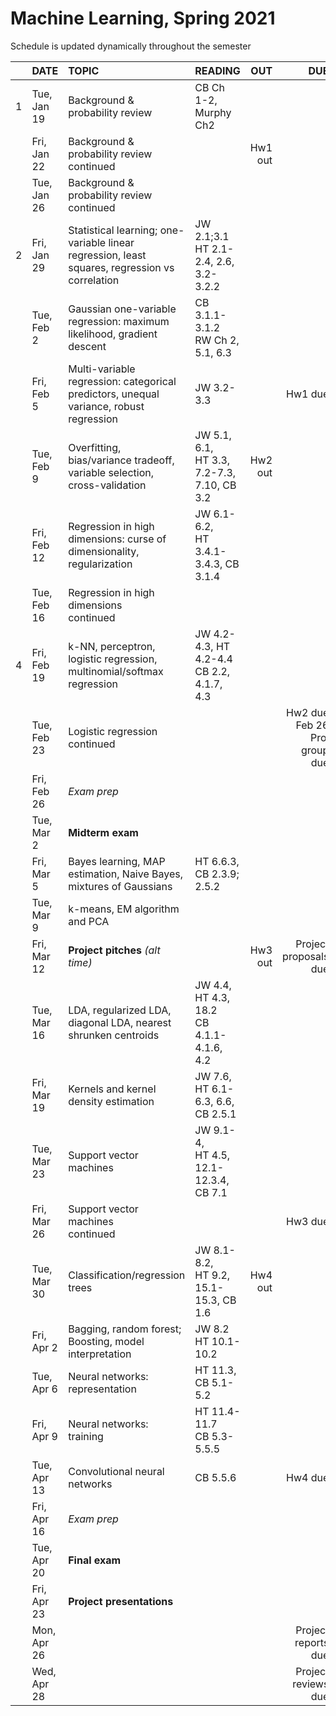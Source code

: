 <h1> Machine Learning, Spring 2021 </h1>
Schedule is updated dynamically throughout the semester
</br>

<font size="3">

|  | DATE        | TOPIC            |READING        |      OUT |        DUE |
|--| ---------   |:-----------------|:--------------| --------:| ----------:|
|1| Tue, Jan 19  |Background & probability review   |CB Ch 1-2, Murphy Ch2||||           
|| Fri, Jan 22  |Background & probability review continued|| Hw1 out ||            
|| Tue, Jan 26   |Background & probability review continued||||
|2| Fri, Jan 29  |Statistical learning; one-variable linear regression, least squares, regression vs correlation|JW 2.1;3.1</br>HT 2.1-2.4, 2.6, 3.2-3.2.2|||
|| Tue, Feb 2  |Gaussian one-variable regression: maximum likelihood, gradient descent|CB 3.1.1-3.1.2</br>RW Ch 2, 5.1, 6.3|||
|| Fri, Feb 5   |Multi-variable regression: categorical predictors, unequal variance, robust regression|JW 3.2-3.3||Hw1 due|
|| Tue, Feb 9   |Overfitting, bias/variance tradeoff, variable selection, cross-validation|JW 5.1, 6.1,</br>HT 3.3, 7.2-7.3, 7.10, CB 3.2|Hw2 out||
|| Fri, Feb 12  |Regression in high dimensions: curse of dimensionality, regularization|JW 6.1-6.2,</br>HT 3.4.1-3.4.3, CB 3.1.4|||
|| Tue, Feb 16  |Regression in high dimensions</br>continued||||
|4| Fri, Feb 19  |k-NN, perceptron, logistic regression, multinomial/softmax regression|JW 4.2-4.3, HT 4.2-4.4</br>CB 2.2, 4.1.7, 4.3|||
|| Tue, Feb 23  |Logistic regression continued|||Hw2 due Feb 26</br>Proj group due|
|| Fri, Feb 26  |*Exam prep*||||
|| Tue, Mar 2   |**Midterm exam**||||
|| Fri, Mar 5   |Bayes learning, MAP estimation, Naive Bayes, mixtures of Gaussians |HT 6.6.3,</br>CB 2.3.9; 2.5.2|||
|| Tue, Mar 9   |k-means, EM algorithm and PCA||||
|| Fri, Mar 12  |**Project pitches** *(alt time)*||Hw3 out        |Project proposals due|            
|| Tue, Mar 16  |LDA, regularized LDA, diagonal LDA, nearest shrunken centroids|JW 4.4, HT 4.3, 18.2</br>CB 4.1.1-4.1.6, 4.2|||
|| Fri, Mar 19  |Kernels and kernel density estimation|JW 7.6,</br>HT 6.1-6.3, 6.6,</br> CB 2.5.1|||
|| Tue, Mar 23  |Support vector machines |JW 9.1-4, </br>HT 4.5, 12.1-12.3.4, CB 7.1||
|| Fri, Mar 26  |Support vector machines</br>continued|||Hw3 due|
|| Tue, Mar 30  |Classification/regression trees|JW 8.1-8.2,</br>HT 9.2, 15.1-15.3, CB 1.6|Hw4 out ||
|| Fri, Apr 2   |Bagging, random forest;</br>Boosting, model interpretation|JW 8.2</br>HT 10.1-10.2|||
|| Tue, Apr 6   |Neural networks: representation|HT 11.3, CB 5.1-5.2|||
|| Fri, Apr 9   |Neural networks: training|HT 11.4-11.7</br>CB 5.3-5.5.5|||
|| Tue, Apr 13  |Convolutional neural networks|CB 5.5.6||Hw4 due |
|| Fri, Apr 16  |*Exam prep*||||
|| Tue, Apr 20  |**Final exam**||||
|| Fri, Apr 23  |**Project presentations**|||||
|| Mon, Apr 26  |    |     ||Project reports due|            
|| Wed, Apr 28  |    |     ||Project reviews due|            
</font>






